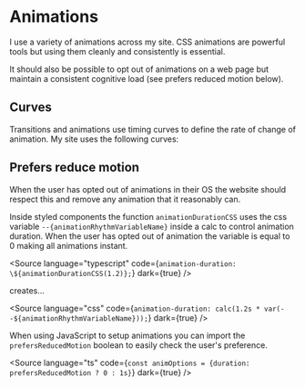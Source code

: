 
<Meta title="Design Tokens/Animations" />

# Animations

I use a variety of animations across my site. CSS animations are powerful tools but using them cleanly and consistently is essential.

It should also be possible to opt out of animations on a web page but maintain a consistent cognitive load (see prefers reduced motion below).

## Curves

Transitions and animations use timing curves to define the rate of change of animation. My site uses the following curves:

<CurveViewer curves={curves} title="curves" />

## Prefers reduce motion

When the user has opted out of animations in their OS the website should respect this and remove any animation that it reasonably can.

Inside styled components the function `animationDurationCSS` uses the css variable <code>--{animationRhythmVariableName}</code> inside a calc to control animation duration.
When the user has opted out of animation the variable is equal to 0 making all animations instant.

<Source
  language="typescript"
  code={`animation-duration: \${animationDurationCSS(1.2)};`}
  dark={true}
/>

creates...

<Source
  language="css"
  code={`animation-duration: calc(1.2s * var(--${animationRhythmVariableName}));`}
  dark={true}
/>

When using JavaScript to setup animations you can import the `prefersReducedMotion` boolean to easily check the user's preference.

<Source
  language="ts"
  code={`const animOptions = {duration: prefersReducedMotion ? 0 : 1s}`}
  dark={true}
/>
